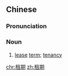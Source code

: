 ==Chinese==
{{zh-forms}}

===Pronunciation===
{{zh-pron
|m=zū期
|cat=n
}}

===Noun===
{{zh-noun}}

# [[lease]] [[term]]; [[tenancy]]

[[chr:租期]]
[[zh:租期]]